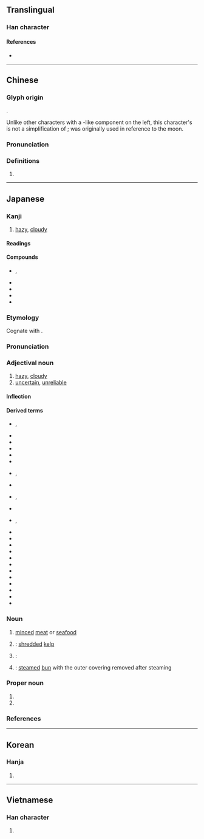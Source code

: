 {{also|胧}}
{{character info/new}}
==Translingual==

===Han character===
{{Han char|rn=74|rad=月|as=16|sn=20|four=71211|canj=BYBP|ids=⿰月龍}}

====References====
* {{Han ref|kx=0507.040|dkj=12179|dj=0888.090|hdz=32124.130|uh=6727|ud=26407|bh=C467|bd=50279}}

----

==Chinese==
{{zh-forms|s=胧}}

===Glyph origin===
{{Han etym}}
{{Han compound|ls=psc|月|c1=s|t1=moon|龍|c2=p}}.

Unlike other characters with a {{m|zh|月}}-like component on the left, this character's {{m|zh|月}} is not a simplification of {{m|zh|肉}}; {{m|zh|朦朧}} was originally used in reference to the moon.

===Pronunciation===
{{zh-pron
|m=lóng
|c=lung4
|mn=ml:lông
|mc=y
|oc=y
|ma=
|cat=n
}}

===Definitions===
{{zh-hanzi}}

# {{zh-only|朦朧}}

----

==Japanese==

===Kanji===
{{ja-kanji|grade=|rs=月16}}

# [[hazy]], [[cloudy]]

====Readings====
{{ja-readings
|goon=る
|kanon=ろう
|kun=おぼろ-
}}

====Compounds====
{{der-top|Compounds}}
* {{ja-r|朧朧|ろうろう|rom=-}}, {{ja-r|朧々|ろうろう}}
* {{ja-r|朧銀|ろうぎん}}
* {{ja-r|朧月|ろうげつ}}
* {{ja-r|朧夜|ろうや}}
* {{ja-r|朦朧|もうろう}}
{{der-bottom}}

===Etymology===
{{ja-kanjitab|おぼろ|yomi=k}}
Cognate with {{m|ja|凡|tr=opo → ō||[[dim]], [[faint]]}}.

===Pronunciation===
{{ja-pron|y=k|おぼろ|acc=0|acc_ref=DJR}}

===Adjectival noun===
{{ja-adj|infl=na|おぼろ}}

# [[hazy]], [[cloudy]]
# [[uncertain]], [[unreliable]]

====Inflection====
{{ja-na|おぼろ}}

====Derived terms====
{{der-top}}
* {{ja-r|朧%朧|おぼろ%-おぼろ|rom=-}}, {{ja-r|朧%々|おぼろ%-おぼろ}}
* {{ja-r|朧%影|おぼろ%かげ}}
* {{ja-r|朧絣|おぼろがすり}}
* {{ja-r|朧%銀|おぼろ%ぎん}}
* {{ja-r|朧%雲|おぼろ%ぐも}}
* {{ja-r|朧%九曜|おぼろ%-くよう}}
* {{ja-r|朧げ|おぼろげ|rom=-}}, {{ja-r|朧%気|おぼろ%げ}}
* {{ja-r|朧%昆布|おぼろ%-こんぶ}}
* {{ja-r|朧%染|おぼろ%ぞめ|rom=-}}, {{ja-r|朧%染め|おぼろ%ぞめ}}
* {{ja-r|朧%月|おぼろ%づき}}
* {{ja-r|朧%月%夜|おぼろ%づき%よ}}, {{ja-r|朧%月%夜|おぼろ%づく%よ}}
* {{ja-r|朧%蔦|おぼろ%づた}}
* {{ja-r|朧%豆腐|おぼろ%-どうふ}}
* {{ja-r|朧の清水|^おぼろ の ^しみず}}
* {{ja-r|朧%花色|おぼろ%-はないろ}}
* {{ja-r|朧%富士|おぼろ%ふじ}}
* {{ja-r|朧%船|おぼろ%ぶね}}
* {{ja-r|朧%饅頭|おぼろ%-まんじゅう}}
* {{ja-r|朧%木綿|おぼろ%-もめん}}
* {{ja-r|朧%闇|おぼろ%やみ}}
* {{ja-r|朧%夜|おぼろ%よ}}
* {{ja-r|朧%輪|おぼろ%わ}}
* {{ja-r|月も朧に白魚の篝もかすむ春の空|つき も おぼろ に しらうお の かがり も かすむ はる の そら}}
{{der-bottom}}

===Noun===
{{ja-noun|おぼろ}}

# [[mince]]d [[meat]] or [[seafood]]
# {{short for|lang=ja|朧昆布|tr=oboro-konbu|nodot=1|sort=おほろ}}: [[shred]]ded [[kelp]]
# {{short for|lang=ja|朧豆腐|tr=oboro-dōfu|nodot=1}}: {{rfdef|ja|sort=おほろ}}
# {{short for|lang=ja|朧饅頭|tr=oboro-manjū|nodot=1}}: [[steam]]ed [[bun]] with the outer covering removed after steaming

===Proper noun===
{{ja-pos|proper|おぼろ}}

# {{given name|female|lang=ja|A=a|nodot=1|sort=おほろ}} 
# {{surname|lang=ja|A=a|nodot=1|sort=おほろ}} 

===References===
<references/>

----

==Korean==

===Hanja===
{{ko-hanja|hangeul=[[롱]]>[[농]]|eumhun=|rv=rong>nong|mr=rong>nong|y=long>nong}}

# {{defn|lang=ko|sort=月16}}

----

==Vietnamese==

===Han character===
{{vi-hantu|[[lung]], [[lông]]|rs=月16}}

# {{defn|lang=vi|sort=月16}}